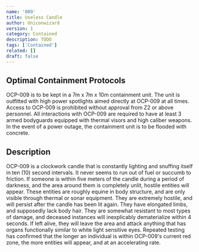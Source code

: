 ```yaml
---
name: '009'
title: Useless Candle
author: Uniconwizard
version: 1
category: Contained
description: TODO
tags: ['Contained']
related: []
draft: false
---
```


## Optimal Containment Protocols
OCP-009 is to be kept in a 7m x 7m x 10m containment unit.
The unit is outfitted with high power spotlights aimed directly at OCP-009 at all times.
Access to OCP-009 is prohibited without approval from Z2 or above personnel.
All interactions with OCP-009 are required to have at least 3 armed bodyguards equipped with thermal visors and high caliber weapons.
In the event of a power outage, the containment unit is to be flooded with concrete.

## Description
OCP-009 is a clockwork candle that is constantly lighting and snuffing itself in ten (10) second intervals.
It never seems to run out of fuel or succumb to friction.
If someone is within five meters of the candle during a period of darkness, and the area around them is completely unlit, hostile entities will appear.
These entities are roughly equine in body structure, and are only visible through thermal or sonar equipment.
They are extremely hostile, and will persist after the candle has been lit again.
They have elongated limbs, and supposedly lack body hair.
They are somewhat resistant to most types of damage, and deceased instances will inexplicably dematerialize within 4 seconds.
If left alive, they will leave the area and attack anything that has organs functionally similar to white light sensitive eyes.
Repeated testing has confirmed that the longer an individual is within OCP-009's current red zone, the more entities will appear, and at an accelerating rate.
